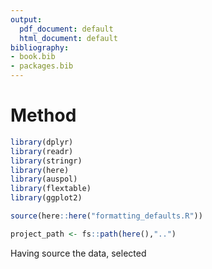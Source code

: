 ```yaml
---
output:
  pdf_document: default
  html_document: default
bibliography:
- book.bib
- packages.bib
---
```

# Method {#method}

```r
library(dplyr)
library(readr)
library(stringr)
library(here)
library(auspol)
library(flextable)
library(ggplot2)

source(here::here("formatting_defaults.R"))

project_path <- fs::path(here(),"..")


```

Having source the data, selected 